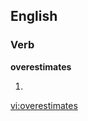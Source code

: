 
==English==

===Verb===
'''overestimates'''

# {{third-person singular of|[[overestimate]]}}

[[vi:overestimates]]